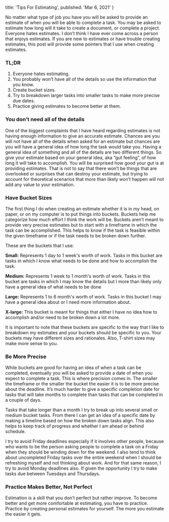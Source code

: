 
  title: 'Tips For Estimating',
  published: 'Mar 6, 2021'
}

No matter what type of job you have you will be asked to provide an estimate of when you will be able to complete a task. You may be asked to estimate how long will it take to create a document, or complete a project. Everyone hates estimates. I don’t think I have ever come across a person that enjoys estimates. If you are new to estimates or have trouble creating estimates, this post will provide some pointers that I use when creating estimates. 

### TL;DR
1. Everyone hates estimating. 
2. You probably won’t have all of the details so use the information that you know. 
3. Create bucket sizes.
4. Try to breakdown larger tasks into smaller tasks to make more precise due dates.
5. Practice giving estimates to become better at them. 


### You don’t need all of the details
One of the biggest complaints that I have heard regarding estimates is not having enough information to give an accurate estimate. Chances are you will not have all of the details when asked for an estimate but chances are you will have a general idea of how long the task would take you.  Having a general idea of something and all of the details are two different things.  So give your estimate based on your general idea, aka “gut feeling”, of how long it will take to accomplish.  You will be surprised how good your gut is at providing estimates. That is not to say that there won’t be things that are overlooked or surprises that can destroy your estimate, but trying to account for theoretical scenarios that more than likely won’t happen will not add any value to your estimation. 

### Have Bucket Sizes

The first thing I do when creating an estimate whether it is in my head, on paper, or on my computer is to put things into buckets. Buckets help me categorize how much effort I think the work will be.  Buckets aren’t meant to provide very precise estimates but to start with a timeframe in which the task can be accomplished.  This helps to know if the task is feasible within the given timeframe or if the task needs to be broken down further. 

These are the buckets that I use:

**Small:**  Represents 1 day to 1 week's worth of work.  Tasks in this bucket are tasks in which I know what needs to be done and how to accomplish the task. 

**Medium:** Represents 1 week to 1 month's worth of work. Tasks in this bucket are tasks in which I may know the details but I more than likely only have a general idea of what needs to be done

**Large:** Represents 1 to 6 month's worth of work.  Tasks in this bucket  I may have a general idea about or I need more information about.

**X-large:** This bucket is meant for things that either I have no idea how to accomplish and/or need to be broken down a lot more.

It is important to note that these buckets are specific to the way that I like to breakdown my estimates and your buckets should be specific to you.  Your buckets may have different sizes and rationales. Also, T-shirt sizes may make more sense to you.

### Be More Precise
While buckets are good for having an idea of when a task can be completed, eventually you will be asked to provide a date of when you expect to complete a task. This is where precision comes in. The smaller the timeframe or the smaller the bucket the easier it is to be more precise about the deadline. It’s much harder to give a specific completion date for tasks that will take months to complete than tasks that can be completed in a couple of days.

Tasks that take longer than a month I try to break up into several small or medium bucket tasks. From there I can get an idea of a specific date by making a timeline based on how the broken down tasks align.  This also helps to keep track of progress and whether I am ahead or behind schedule.

I try to avoid Friday deadlines especially if it involves other people, because who wants to be the person asking people to complete a task on a Friday when they should be winding down for the weekend. I also tend to think about uncompleted Friday tasks over the entire weekend when I should be refreshing myself and not thinking about work.  And for that same reason, I try to avoid Monday deadlines also. If given the opportunity I try to make tasks due between Tuesdays and Thursdays.

### Practice Makes Better, Not Perfect
Estimation is a skill that you don’t perfect but rather improve. To become better and get more comfortable at estimating, you have to practice.  Practice by creating personal estimates for yourself. The more you estimate the easier it gets.  

